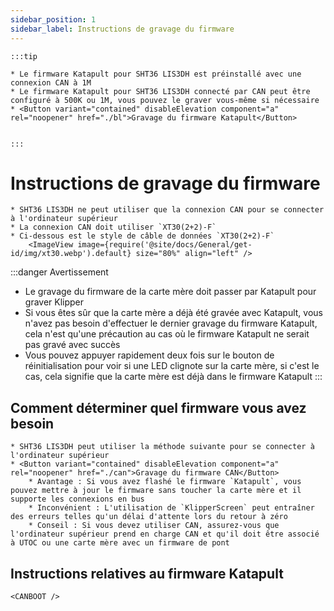 ```yaml
---
sidebar_position: 1
sidebar_label: Instructions de gravage du firmware
---
```







    :::tip

    * Le firmware Katapult pour SHT36 LIS3DH est préinstallé avec une connexion CAN à 1M
    * Le firmware Katapult pour SHT36 LIS3DH connecté par CAN peut être configuré à 500K ou 1M, vous pouvez le graver vous-même si nécessaire
    * <Button variant="contained" disableElevation component="a" rel="noopener" href="./bl">Gravage du firmware Katapult</Button>


    :::

# Instructions de gravage du firmware

    * SHT36 LIS3DH ne peut utiliser que la connexion CAN pour se connecter à l'ordinateur supérieur
    * La connexion CAN doit utiliser `XT30(2+2)-F`
    * Ci-dessous est le style de câble de données `XT30(2+2)-F`
        <ImageView image={require('@site/docs/General/get-id/img/xt30.webp').default} size="80%" align="left" />

:::danger Avertissement
* Le gravage du firmware de la carte mère doit passer par Katapult pour graver Klipper
* Si vous êtes sûr que la carte mère a déjà été gravée avec Katapult, vous n'avez pas besoin d'effectuer le dernier gravage du firmware Katapult, cela n'est qu'une précaution au cas où le firmware Katapult ne serait pas gravé avec succès
* Vous pouvez appuyer rapidement deux fois sur le bouton de réinitialisation pour voir si une LED clignote sur la carte mère, si c'est le cas, cela signifie que la carte mère est déjà dans le firmware Katapult
:::

## Comment déterminer quel firmware vous avez besoin

    * SHT36 LIS3DH peut utiliser la méthode suivante pour se connecter à l'ordinateur supérieur
    * <Button variant="contained" disableElevation component="a" rel="noopener" href="./can">Gravage du firmware CAN</Button>
        * Avantage : Si vous avez flashé le firmware `Katapult`, vous pouvez mettre à jour le firmware sans toucher la carte mère et il supporte les connexions en bus
        * Inconvénient : L'utilisation de `KlipperScreen` peut entraîner des erreurs telles qu'un délai d'attente lors du retour à zéro
        * Conseil : Si vous devez utiliser CAN, assurez-vous que l'ordinateur supérieur prend en charge CAN et qu'il doit être associé à UTOC ou une carte mère avec un firmware de pont


## Instructions relatives au firmware Katapult

    <CANBOOT />
